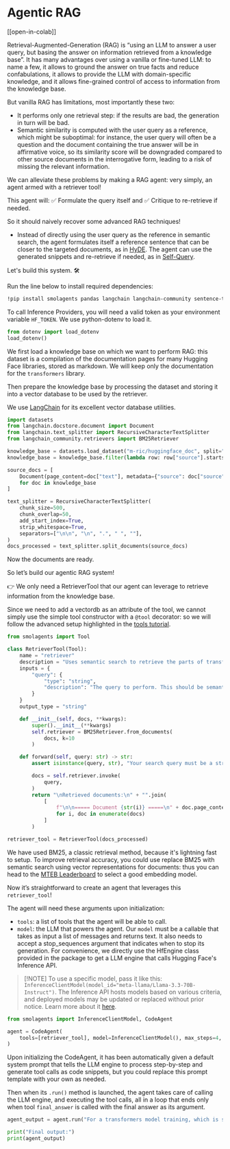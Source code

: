 # Agentic RAG

[[open-in-colab]]

Retrieval-Augmented-Generation (RAG) is “using an LLM to answer a user query, but basing the answer on information retrieved from a knowledge base”. It has many advantages over using a vanilla or fine-tuned LLM: to name a few, it allows to ground the answer on true facts and reduce confabulations, it allows to provide the LLM with domain-specific knowledge, and it allows fine-grained control of access to information from the knowledge base.

But vanilla RAG has limitations, most importantly these two:
- It performs only one retrieval step: if the results are bad, the generation in turn will be bad.
- Semantic similarity is computed with the user query as a reference, which might be suboptimal: for instance, the user query will often be a question and the document containing the true answer will be in affirmative voice, so its similarity score will be downgraded compared to other source documents in the interrogative form, leading to a risk of missing the relevant information.

We can alleviate these problems by making a RAG agent: very simply, an agent armed with a retriever tool!

This agent will: ✅ Formulate the query itself and ✅ Critique to re-retrieve if needed.

So it should naively recover some advanced RAG techniques!
- Instead of directly using the user query as the reference in semantic search, the agent formulates itself a reference sentence that can be closer to the targeted documents, as in [HyDE](https://huggingface.co/papers/2212.10496).
The agent can use the generated snippets and re-retrieve if needed, as in [Self-Query](https://docs.llamaindex.ai/en/stable/examples/evaluation/RetryQuery/).

Let's build this system. 🛠️

Run the line below to install required dependencies:
```bash
!pip install smolagents pandas langchain langchain-community sentence-transformers datasets python-dotenv rank_bm25 --upgrade -q
```
To call Inference Providers, you will need a valid token as your environment variable `HF_TOKEN`.
We use python-dotenv to load it.
```py
from dotenv import load_dotenv
load_dotenv()
```

We first load a knowledge base on which we want to perform RAG: this dataset is a compilation of the documentation pages for many Hugging Face libraries, stored as markdown. We will keep only the documentation for the `transformers` library.

Then prepare the knowledge base by processing the dataset and storing it into a vector database to be used by the retriever.

We use [LangChain](https://python.langchain.com/docs/introduction/) for its excellent vector database utilities.

```py
import datasets
from langchain.docstore.document import Document
from langchain.text_splitter import RecursiveCharacterTextSplitter
from langchain_community.retrievers import BM25Retriever

knowledge_base = datasets.load_dataset("m-ric/huggingface_doc", split="train")
knowledge_base = knowledge_base.filter(lambda row: row["source"].startswith("huggingface/transformers"))

source_docs = [
    Document(page_content=doc["text"], metadata={"source": doc["source"].split("/")[1]})
    for doc in knowledge_base
]

text_splitter = RecursiveCharacterTextSplitter(
    chunk_size=500,
    chunk_overlap=50,
    add_start_index=True,
    strip_whitespace=True,
    separators=["\n\n", "\n", ".", " ", ""],
)
docs_processed = text_splitter.split_documents(source_docs)
```

Now the documents are ready.

So let’s build our agentic RAG system!

👉 We only need a RetrieverTool that our agent can leverage to retrieve information from the knowledge base.

Since we need to add a vectordb as an attribute of the tool, we cannot simply use the simple tool constructor with a `@tool` decorator: so we will follow the advanced setup highlighted in the [tools tutorial](../tutorials/tools).

```py
from smolagents import Tool

class RetrieverTool(Tool):
    name = "retriever"
    description = "Uses semantic search to retrieve the parts of transformers documentation that could be most relevant to answer your query."
    inputs = {
        "query": {
            "type": "string",
            "description": "The query to perform. This should be semantically close to your target documents. Use the affirmative form rather than a question.",
        }
    }
    output_type = "string"

    def __init__(self, docs, **kwargs):
        super().__init__(**kwargs)
        self.retriever = BM25Retriever.from_documents(
            docs, k=10
        )

    def forward(self, query: str) -> str:
        assert isinstance(query, str), "Your search query must be a string"

        docs = self.retriever.invoke(
            query,
        )
        return "\nRetrieved documents:\n" + "".join(
            [
                f"\n\n===== Document {str(i)} =====\n" + doc.page_content
                for i, doc in enumerate(docs)
            ]
        )

retriever_tool = RetrieverTool(docs_processed)
```
We have used BM25, a classic retrieval method, because it's lightning fast to setup.
To improve retrieval accuracy, you could use replace BM25 with semantic search using vector representations for documents: thus you can head to the [MTEB Leaderboard](https://huggingface.co/spaces/mteb/leaderboard) to select a good embedding model.

Now it’s straightforward to create an agent that leverages this `retriever_tool`!

The agent will need these arguments upon initialization:
- `tools`: a list of tools that the agent will be able to call.
- `model`: the LLM that powers the agent.
Our `model` must be a callable that takes as input a list of messages and returns text. It also needs to accept a stop_sequences argument that indicates when to stop its generation. For convenience, we directly use the HfEngine class provided in the package to get a LLM engine that calls Hugging Face's Inference API.

>[!NOTE] To use a specific model, pass it like this: `InferenceClientModel(model_id="meta-llama/Llama-3.3-70B-Instruct")`. The Inference API hosts models based on various criteria, and deployed models may be updated or replaced without prior notice. Learn more about it [here](https://huggingface.co/docs/api-inference/supported-models).

```py
from smolagents import InferenceClientModel, CodeAgent

agent = CodeAgent(
    tools=[retriever_tool], model=InferenceClientModel(), max_steps=4, verbosity_level=2
)
```
Upon initializing the CodeAgent, it has been automatically given a default system prompt that tells the LLM engine to process step-by-step and generate tool calls as code snippets, but you could replace this prompt template with your own as needed.

Then when its `.run()` method is launched, the agent takes care of calling the LLM engine, and executing the tool calls, all in a loop that ends only when tool `final_answer` is called with the final answer as its argument.

```py
agent_output = agent.run("For a transformers model training, which is slower, the forward or the backward pass?")

print("Final output:")
print(agent_output)
```



